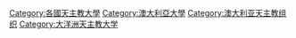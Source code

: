 [[Category:各國天主教大學|Category:各國天主教大學]]
[[Category:澳大利亞大學|Category:澳大利亞大學]]
[[Category:澳大利亚天主教组织|Category:澳大利亚天主教组织]]
[[Category:大洋洲天主教大学|Category:大洋洲天主教大学]]
